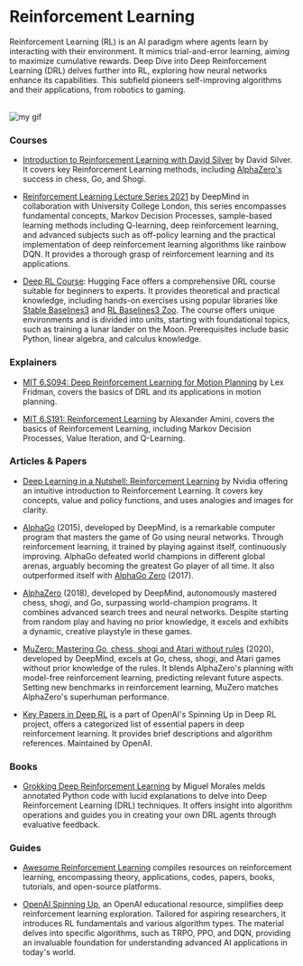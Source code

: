 # Reinforcement Learning

Reinforcement Learning (RL) is an AI paradigm where agents learn by interacting with their environment. It mimics trial-and-error learning, aiming to maximize cumulative rewards. Deep Dive into Deep Reinforcement Learning (DRL) delves further into RL, exploring how neural networks enhance its capabilities. This subfield pioneers self-improving algorithms and their applications, from robotics to gaming.

<br />

<Image src={myGif} alt="my gif" />

### Courses

- [Introduction to Reinforcement Learning with David Silver](https://www.deepmind.com/learning-resources/introduction-to-reinforcement-learning-with-david-silver) by David Silver. It covers key Reinforcement Learning methods, including [AlphaZero's](https://www.deepmind.com/blog/alphazero-shedding-new-light-on-chess-shogi-and-go) success in chess, Go, and Shogi.

- [Reinforcement Learning Lecture Series 2021](https://www.deepmind.com/learning-resources/reinforcement-learning-lecture-series-2021) by DeepMind in collaboration with University College London, this series encompasses fundamental concepts, Markov Decision Processes, sample-based learning methods including Q-learning, deep reinforcement learning, and advanced subjects such as off-policy learning and the practical implementation of deep reinforcement learning algorithms like rainbow DQN. It provides a thorough grasp of reinforcement learning and its applications.

- [Deep RL Course](https://huggingface.co/learn/deep-rl-course/unit0/introduction): Hugging Face offers a comprehensive DRL course suitable for beginners to experts. It provides theoretical and practical knowledge, including hands-on exercises using popular libraries like [Stable Baselines3](https://stable-baselines3.readthedocs.io/en/master/) and [RL Baselines3 Zoo](https://stable-baselines3.readthedocs.io/en/master/guide/rl_zoo.html). The course offers unique environments and is divided into units, starting with foundational topics, such as training a lunar lander on the Moon. Prerequisites include basic Python, linear algebra, and calculus knowledge.

### Explainers

- [MIT 6.S094: Deep Reinforcement Learning for Motion Planning](https://www.youtube.com/watch?v=QDzM8r3WgBw&list=PLrAXtmErZgOeiKm4sgNOknGvNjby9efdf) by Lex Fridman, covers the basics of DRL and its applications in motion planning.

- [MIT 6.S191: Reinforcement Learning](https://www.youtube.com/watch?v=AhyznRSDjw8) by Alexander Amini, covers the basics of Reinforcement Learning, including Markov Decision Processes, Value Iteration, and Q-Learning.

### Articles & Papers

- [Deep Learning in a Nutshell: Reinforcement Learning](https://developer.nvidia.com/blog/deep-learning-nutshell-reinforcement-learning/) by Nvidia offering an intuitive introduction to Reinforcement Learning. It covers key concepts, value and policy functions, and uses analogies and images for clarity.

- [AlphaGo](https://www.deepmind.com/research/highlighted-research/alphago) (2015), developed by DeepMind, is a remarkable computer program that masters the game of Go using neural networks. Through reinforcement learning, it trained by playing against itself, continuously improving. AlphaGo defeated world champions in different global arenas, arguably becoming the greatest Go player of all time. It also outperformed itself with [AlphaGo Zero](https://www.deepmind.com/blog/alphago-zero-starting-from-scratch) (2017).

- [AlphaZero](https://www.deepmind.com/blog/alphazero-shedding-new-light-on-chess-shogi-and-go) (2018), developed by DeepMind, autonomously mastered chess, shogi, and Go, surpassing world-champion programs. It combines advanced search trees and neural networks. Despite starting from random play and having no prior knowledge, it excels and exhibits a dynamic, creative playstyle in these games.

- [MuZero: Mastering Go, chess, shogi and Atari without rules](https://www.deepmind.com/blog/muzero-mastering-go-chess-shogi-and-atari-without-rules) (2020), developed by DeepMind, excels at Go, chess, shogi, and Atari games without prior knowledge of the rules. It blends AlphaZero's planning with model-free reinforcement learning, predicting relevant future aspects. Setting new benchmarks in reinforcement learning, MuZero matches AlphaZero's superhuman performance.

- [Key Papers in Deep RL](https://spinningup.openai.com/en/latest/spinningup/keypapers.html) is a part of OpenAI's Spinning Up in Deep RL project, offers a categorized list of essential papers in deep reinforcement learning. It provides brief descriptions and algorithm references. Maintained by OpenAI.

### Books

- [Grokking Deep Reinforcement Learning](https://www.goodreads.com/en/book/show/50336343) by Miguel Morales melds annotated Python code with lucid explanations to delve into Deep Reinforcement Learning (DRL) techniques. It offers insight into algorithm operations and guides you in creating your own DRL agents through evaluative feedback.

### Guides

- [Awesome Reinforcement Learning](https://github.com/aikorea/awesome-rl) compiles resources on reinforcement learning, encompassing theory, applications, codes, papers, books, tutorials, and open-source platforms. 

- [OpenAI Spinning Up](https://spinningup.openai.com/en/latest/), an OpenAI educational resource, simplifies deep reinforcement learning exploration. Tailored for aspiring researchers, it introduces RL fundamentals and various algorithm types. The material delves into specific algorithms, such as TRPO, PPO, and DQN, providing an invaluable foundation for understanding advanced AI applications in today's world.




